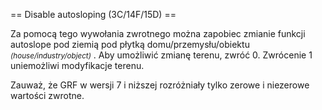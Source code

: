 <noinclude>{{pl/Development/NewGRF/inne strony|en=newgrf-specs.tt-wiki.net/wiki/Callback:_Disable_autosloping|pl=pl/Development/NewGRF/NFO Specs/Callback/Disable autosloping}}
</noinclude>== Disable autosloping (3C/14F/15D) ==

Za pomocą tego wywołania zwrotnego można zapobiec zmianie funkcji autoslope pod ziemią pod płytką domu/przemysłu/obiektu <small>''(house/industry/object)''</small> . Aby umożliwić zmianę terenu, zwróć 0. Zwrócenie 1 uniemożliwi modyfikacje terenu.

{{pl/Development/NewGRF/grfTill|7}} Zauważ, że GRF w wersji 7 i niższej rozróżniały tylko zerowe i niezerowe wartości zwrotne.

<!--[[Category:Callbacks]]-->